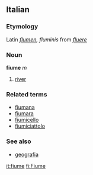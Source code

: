==Italian==
===Etymology===
Latin ''[[flumen]], fluminis'' from ''[[fluere]]''
===Noun===
'''fiume''' ''m''

# [[river]]

===Related terms===
*[[fiumana]]
*[[fiumara]]
*[[fiumicello]]
*[[fiumiciattolo]]

===See also===
*[[geografia]]

[[it:fiume]]
[[fi:Fiume]]